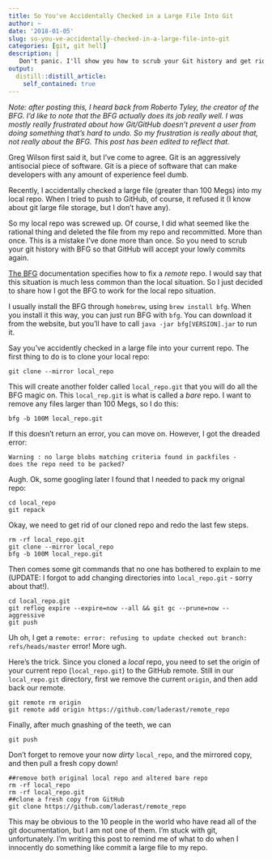 ```yaml
---
title: So You've Accidentally Checked in a Large File Into Git
author: ~
date: '2018-01-05'
slug: so-you-ve-accidentally-checked-in-a-large-file-into-git
categories: [git, git hell]
description: |
   Don't panic. I'll show you how to scrub your Git history and get rid of it.
output:
  distill::distill_article:
    self_contained: true
---
```


*Note: after posting this, I heard back from Roberto Tyley, the creator of the BFG. I'd like to note that the BFG actually does its job really well. I was mostly really frustrated about how Git/GitHub doesn't prevent a user from doing something that's hard to undo. So my frustration is really about that, not really about the BFG. This post has been edited to reflect that.*

Greg Wilson first said it, but I've come to agree. Git is an aggressively antisocial piece of software. Git is a piece of software that can make developers with any amount of experience feel dumb. 

Recently, I accidentally checked a large file (greater than 100 Megs) into my local repo. When I tried to push to GitHub, of course, it refused it (I know about git large file storage, but I don't have any). 

So my local repo was screwed up. Of course, I did what seemed like the rational thing and deleted the file from my repo and recommitted. More than once. This is a mistake I've done more than once. So you need to scrub your git history with BFG so that GitHub will accept your lowly commits again.

[The BFG](https://rtyley.github.io/bfg-repo-cleaner/) documentation specifies how to fix a *remote* repo. I would say that this situation is much less common than the local situation. So I just decided to share how I got the BFG to work for the local repo situation.

I usually install the BFG through `homebrew`, using `brew install bfg`. When you install it this way, you can just run BFG with `bfg`. You can download it from the website, but you'll have to call `java -jar bfg[VERSION].jar` to run it.

Say you've accidently checked in a large file into your current repo. The first thing to do is to clone your local repo:

```
git clone --mirror local_repo
```

This will create another folder called `local_repo.git` that you will do all the BFG magic on. This `local_rep.git` is what is called a *bare* repo. I want to remove any files larger than 100 Megs, so I do this:

```
bfg -b 100M local_repo.git
```

If this doesn't return an error, you can move on. However, I got the dreaded error:

```
Warning : no large blobs matching criteria found in packfiles - 
does the repo need to be packed?
```

Augh. Ok, some googling later I found that I needed to pack my orignal repo:

```
cd local_repo
git repack
```

Okay, we need to get rid of our cloned repo and redo the last few steps.

```
rm -rf local_repo.git
git clone --mirror local_repo
bfg -b 100M local_repo.git
```

Then comes some git commands that no one has bothered to explain to me (UPDATE: I forgot to add changing directories into `local_repo.git` - sorry about that!).

```
cd local_repo.git
git reflog expire --expire=now --all && git gc --prune=now --aggressive
git push
```

Uh oh, I get a `remote: error: refusing to update checked out branch: refs/heads/master` error! More ugh. 

Here's the trick. Since you cloned a *local* repo, you need to set the origin of your current repo (`local_repo.git`) to the GitHub remote. Still in our `local_repo.git` directory, first we remove the current `origin`, and then add back our remote.

```
git remote rm origin
git remote add origin https://github.com/laderast/remote_repo
```

Finally, after much gnashing of the teeth, we can

```
git push
```

Don't forget to remove your now *dirty* `local_repo`, and the mirrored copy, and then pull a fresh copy down!

```
##remove both original local repo and altered bare repo
rm -rf local_repo
rm -rf local_repo.git
##clone a fresh copy from GitHub
git clone https://github.com/laderast/remote_repo
```

This may be obvious to the 10 people in the world who have read all of the git documentation, but I am not one of them. I'm stuck with git, unfortunately. I'm writing this post to remind me of what to do when I innocently do something like commit a large file to my repo.